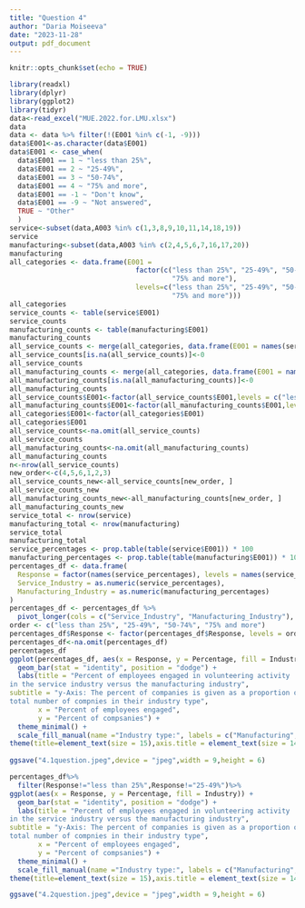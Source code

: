 ```yaml
---
title: "Question 4"
author: "Daria Moiseeva"
date: "2023-11-28"
output: pdf_document
---
```


```r
knitr::opts_chunk$set(echo = TRUE)
```

```r
library(readxl)
library(dplyr)
library(ggplot2)
library(tidyr)
data<-read_excel("MUE.2022.for.LMU.xlsx")
data
data <- data %>% filter(!(E001 %in% c(-1, -9)))
data$E001<-as.character(data$E001)
data$E001 <- case_when(
  data$E001 == 1 ~ "less than 25%",
  data$E001 == 2 ~ "25-49%",
  data$E001 == 3 ~ "50-74%",
  data$E001 == 4 ~ "75% and more",
  data$E001 == -1 ~ "Don't know",
  data$E001 == -9 ~ "Not answered",
  TRUE ~ "Other"
  )
service<-subset(data,A003 %in% c(1,3,8,9,10,11,14,18,19))
service
manufacturing<-subset(data,A003 %in% c(2,4,5,6,7,16,17,20))
manufacturing
all_categories <- data.frame(E001 = 
                               factor(c("less than 25%", "25-49%", "50-74%", 
                                        "75% and more"),
                               levels=c("less than 25%", "25-49%", "50-74%",
                                        "75% and more")))
all_categories
service_counts <- table(service$E001)
service_counts
manufacturing_counts <- table(manufacturing$E001)
manufacturing_counts
all_service_counts <- merge(all_categories, data.frame(E001 = names(service_counts), Count = as.numeric(service_counts)))
all_service_counts[is.na(all_service_counts)]<-0
all_service_counts
all_manufacturing_counts <- merge(all_categories, data.frame(E001 = names(manufacturing_counts), Count = as.numeric(manufacturing_counts)))
all_manufacturing_counts[is.na(all_manufacturing_counts)]<-0
all_manufacturing_counts
all_service_counts$E001<-factor(all_service_counts$E001,levels = c("less than 25%", "25-49%", "50-74%", "75% and more"))
all_manufacturing_counts$E001<-factor(all_manufacturing_counts$E001,levels = c("Not answered","Don't know","less than 25%", "25-49%", "50-74%", "75% and more"))
all_categories$E001<-factor(all_categories$E001)
all_categories$E001
all_service_counts<-na.omit(all_service_counts)
all_service_counts
all_manufacturing_counts<-na.omit(all_manufacturing_counts)
all_manufacturing_counts
n<-nrow(all_service_counts)
new_order<-c(4,5,6,1,2,3)
all_service_counts_new<-all_service_counts[new_order, ]
all_service_counts_new
all_manufacturing_counts_new<-all_manufacturing_counts[new_order, ]
all_manufacturing_counts_new
service_total <- nrow(service)
manufacturing_total <- nrow(manufacturing)
service_total
manufacturing_total
service_percentages <- prop.table(table(service$E001)) * 100
manufacturing_percentages <- prop.table(table(manufacturing$E001)) * 100
percentages_df <- data.frame(
  Response = factor(names(service_percentages), levels = names(service_percentages)),
  Service_Industry = as.numeric(service_percentages),
  Manufacturing_Industry = as.numeric(manufacturing_percentages)
)
percentages_df <- percentages_df %>%
  pivot_longer(cols = c("Service_Industry", "Manufacturing_Industry"), names_to = "Industry", values_to = "Percentage")
order <- c("less than 25%", "25-49%", "50-74%", "75% and more")
percentages_df$Response <- factor(percentages_df$Response, levels = order)
percentages_df<-na.omit(percentages_df)
percentages_df
ggplot(percentages_df, aes(x = Response, y = Percentage, fill = Industry)) +
  geom_bar(stat = "identity", position = "dodge") +
  labs(title = "Percent of employees engaged in volunteering activity
in the service industry versus the manufacturing industry",
subtitle = "y-Axis: The percent of companies is given as a proportion of the 
total number of compnies in their industry type",
       x = "Percent of employees engaged",
       y = "Percent of compsanies") +
  theme_minimal() +
  scale_fill_manual(name ="Industry type:", labels = c("Manufacturing","Service"),   values=c("#F0E442","#0072B2"))+
theme(title=element_text(size = 15),axis.title = element_text(size = 14),axis.text= element_text(colour="black", size = 10), legend.text=element_text(size = 13),legend.title=element_text(size = 14))
  
ggsave("4.1question.jpeg",device = "jpeg",width = 9,height = 6)

percentages_df%>%
  filter(Response!="less than 25%",Response!="25-49%")%>%
ggplot(aes(x = Response, y = Percentage, fill = Industry)) +
  geom_bar(stat = "identity", position = "dodge") +
  labs(title = "Percent of employees engaged in volunteering activity
in the service industry versus the manufacturing industry",
subtitle = "y-Axis: The percent of companies is given as a proportion of the 
total number of compnies in their industry type",
       x = "Percent of employees engaged",
       y = "Percent of compsanies") +
  theme_minimal() +
  scale_fill_manual(name ="Industry type:", labels = c("Manufacturing","Service"),   values=c("#F0E442","#0072B2"))+
theme(title=element_text(size = 15),axis.title = element_text(size = 14),axis.text= element_text(colour="black", size = 10), legend.text=element_text(size = 13),legend.title=element_text(size = 14))

ggsave("4.2question.jpeg",device = "jpeg",width = 9,height = 6)
```